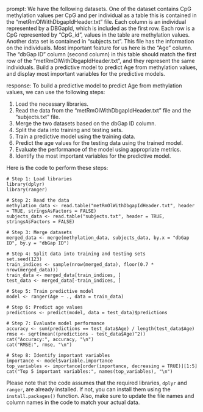 prompt:
We have the following datasets. One of the dataset contains CpG methylation values per CpG and per individual as a table this is contained in the “metRmOlWithDbgapIdHeader.txt” file. Each column is an individual represented by a DBGapId, which is included as the first row. Each row is a CpG represented by "CpG_id", values in the table are methylation values. Another data set is contained in “subjects.txt”. This file has the information on the individuals. Most important feature for us here is the "Age" column. The "dbGap ID" column (second column) in this table should match the first row of the "metRmOlWithDbgapIdHeader.txt", and they represent the same individuals. Build a predictive model to predict Age from methylation values, and display most important variables for the predictive models. 

response:
To build a predictive model to predict Age from methylation values, we can use the following steps:

1. Load the necessary libraries.
2. Read the data from the "metRmOlWithDbgapIdHeader.txt" file and the "subjects.txt" file.
3. Merge the two datasets based on the dbGap ID column.
4. Split the data into training and testing sets.
5. Train a predictive model using the training data.
6. Predict the age values for the testing data using the trained model.
7. Evaluate the performance of the model using appropriate metrics.
8. Identify the most important variables for the predictive model.

Here is the code to perform these steps:

```
# Step 1: Load libraries
library(dplyr)
library(ranger)

# Step 2: Read the data
methylation_data <- read.table("metRmOlWithDbgapIdHeader.txt", header = TRUE, stringsAsFactors = FALSE)
subjects_data <- read.table("subjects.txt", header = TRUE, stringsAsFactors = FALSE)

# Step 3: Merge datasets
merged_data <- merge(methylation_data, subjects_data, by.x = "dbGap ID", by.y = "dbGap ID")

# Step 4: Split data into training and testing sets
set.seed(123)
train_indices <- sample(nrow(merged_data), floor(0.7 * nrow(merged_data)))
train_data <- merged_data[train_indices, ]
test_data <- merged_data[-train_indices, ]

# Step 5: Train predictive model
model <- ranger(Age ~ ., data = train_data)

# Step 6: Predict age values
predictions <- predict(model, data = test_data)$predictions

# Step 7: Evaluate model performance
accuracy <- sum(predictions == test_data$Age) / length(test_data$Age)
rmse <- sqrt(mean((predictions - test_data$Age)^2))
cat("Accuracy:", accuracy, "\n")
cat("RMSE:", rmse, "\n")

# Step 8: Identify important variables
importance <- model$variable.importance
top_variables <- importance[order(importance, decreasing = TRUE)][1:5]
cat("Top 5 important variables:", names(top_variables), "\n")
```

Please note that the code assumes that the required libraries, `dplyr` and `ranger`, are already installed. If not, you can install them using the `install.packages()` function. Also, make sure to update the file names and column names in the code to match your actual data.
